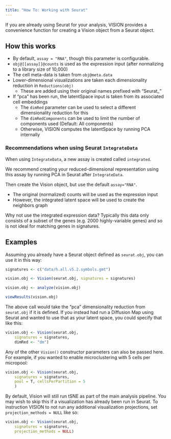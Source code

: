 ```yaml
---
title: "How To: Working with Seurat"
---
```


If you are already using Seurat for your analysis, VISION provides a convenience function for creating a Vision object from a Seurat object.

## How this works

* By default, `assay = "RNA"`, though this parameter is configurable.
* `obj@[[assay]]@counts` is used as the expression input (after normalizing to a library size of 10,000)
* The cell meta-data is taken from `obj@meta.data`
* Lower-dimensional visualizations are taken each dimensionality reduction in `Reductions(obj)`
  * These are added using their original names prefixed with "Seurat\_"
* If "pca" has been run, the latentSpace input is taken from its associated cell embeddings
  * The `dimRed` parameter can be used to select a different dimensionality reduction for this
  * The `dimRedComponents` can be used to limit the number of components used (Default: All components)
  * Otherwise, VISION computes the latentSpace by running PCA internally

### Recommendations when using Seurat `IntegrateData`

When using `IntegrateData`, a new assay is created called `integrated`.

We recommend creating your reduced-dimensional representation using this assay by running PCA in Seurat after `IntegrateData`.

Then create the Vision object, but use the default `assay="RNA"`.

* The original (normalized) counts will be used as the expression input
* However, the integrated latent space will be used to create the neighbors graph

Why not use the integrated expression data?  Typically this data only consists of a subset of the genes (e.g. 2000 highly-variable genes) and so is not ideal for matching genes in signatures.

## Examples

Assuming you already have a Seurat object defined as `seurat.obj`, you can use it in this way:

```r
signatures <- c("data/h.all.v5.2.symbols.gmt")

vision.obj <- Vision(seurat.obj, signatures = signatures)

vision.obj <- analyze(vision.obj)

viewResults(vision.obj)
```

The above call would take the "pca" dimensionality reduction from `seurat.obj` if it is defined.  If you instead had run a Diffusion Map using Seurat and wanted to use that as your latent space, you could specify that like this:

```r
vision.obj <- Vision(seurat.obj,
    signatures = signatures,
    dimRed <- "dm")
```

Any of the other `Vision()` constructor parameters can also be passed here.  For example, if you wanted to enable microclustering with 5 cells per micropool:

```r
vision.obj <- Vision(seurat.obj,
    signatures = signatures,
    pool = T, cellsPerPartition = 5
    )
```

By default, Vision will still run tSNE as part of the main analysis pipeline.  You may wish to skip this if a visualization has already been run in Seurat.  To instruction VISION to not run any additional visualization projections, set `projection_methods = NULL` like so:

```r
vision.obj <- Vision(seurat.obj,
    signatures = signatures,
    projection_methods = NULL)
```
